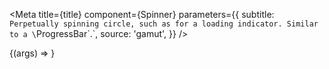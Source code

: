 
<Meta
  title={title}
  component={Spinner}
  parameters={{
    subtitle: `Perpetually spinning circle, such as for a loading indicator. Similar to a
\`ProgressBar\`.`,
    source: 'gamut',
  }}
/>

<Canvas>
  <Story name="Spinner">
    {(args) => <Spinner size={text('size', '5em')} />}
  </Story>
</Canvas>

<Props of={Spinner} />

